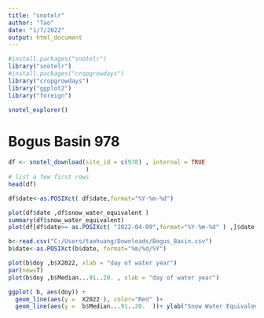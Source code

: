 ---
title: "snotelr"
author: "Tao"
date: "1/7/2022"
output: html_document
---

```{r}
#install.packages("snotelr")
library("snotelr")
#install.packages("cropgrowdays")
library("cropgrowdays")
library("ggplot2")
library("foreign")
```

```{r}
snotel_explorer()
```


# Bogus Basin	978
```{r}
df <- snotel_download(site_id = c(978) , internal = TRUE
                      )
# list a few first rows
head(df)
```

```{r}
df$date<-as.POSIXct( df$date,format="%Y-%m-%d")


```


```{r}
plot(df$date ,df$snow_water_equivalent )
summary(df$snow_water_equivalent)
plot(df[df$date>= as.POSIXct( "2022-04-09",format="%Y-%m-%d" ) ,]$date, df[df$date>= as.POSIXct( "2022-04-09",format="%Y-%m-%d" ) ,]$snow_water_equivalent)

```

```{r}
b<-read.csv("C:/Users/taohuang/Downloads/Bogus_Basin.csv")
b$date<-as.POSIXct(b$date, format="%m/%d/%Y")


```

```{r}
plot(b$doy ,b$X2022, xlab = "day of water year")
par(new=T)
plot(b$doy ,b$Median...91..20. , xlab = "day of water year")
```

```{r}
ggplot( b, aes(doy)) + 
  geom_line(aes(y =  X2022 ), color="Red" )+ 
  geom_line(aes(y =  b$Median...91..20.  ))+ ylab("Snow Water Equivalent (in.)")+xlab("Day of Water Year")


```

